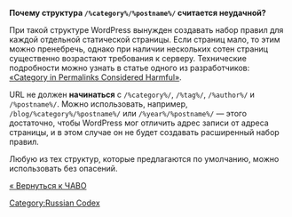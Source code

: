 '''Почему структура <tt>/%category%/%postname%/</tt> считается неудачной?'''

При такой структуре WordPress вынужден создавать набор правил для каждой отдельной статической страницы. Если страниц мало, то этим можно пренебречь, однако при наличии нескольких сотен страниц существенно возрастают требования к серверу. Технические подробности можно узнать в статье одного из разработчиков: [http://ottopress.com/2010/category-in-permalinks-considered-harmful/ «Category in Permalinks Considered Harmful»].

URL не должен '''начинаться''' с <tt>/%category%/</tt>, <tt>/%tag%/</tt>, <tt>/%author%/</tt> и <tt>/%postname%/</tt>. Можно использовать, например, <tt>/blog/%category%/%postname%/</tt> или <tt>/%year%/%postname%/</tt> — этого достаточно, чтобы WordPress мог отличить адрес записи от адреса страницы, и в этом случае он не будет создавать расширенный набор правил.

Любую из тех структур, которые предлагаются по умолчанию, можно использовать без опасений.

[[ЧАВО|« Вернуться к ЧАВО]]

[[Category:Russian Codex]]